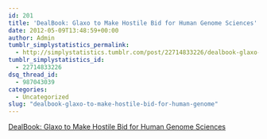 ```yaml
---
id: 201
title: 'DealBook: Glaxo to Make Hostile Bid for Human Genome Sciences'
date: 2012-05-09T13:48:59+00:00
author: Admin
tumblr_simplystatistics_permalink:
  - http://simplystatistics.tumblr.com/post/22714833226/dealbook-glaxo-to-make-hostile-bid-for-human-genome
tumblr_simplystatistics_id:
  - 22714833226
dsq_thread_id:
  - 987043039
categories:
  - Uncategorized
slug: "dealbook-glaxo-to-make-hostile-bid-for-human-genome"
---
```

[DealBook: Glaxo to Make Hostile Bid for Human Genome Sciences](http://dealbook.nytimes.com/2012/05/09/glaxosmithkline-to-make-hostile-bid-for-human-genome-sciences/)
